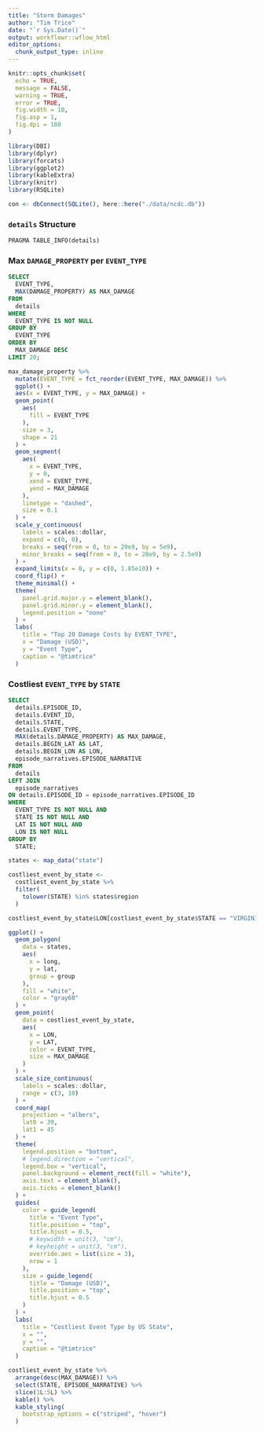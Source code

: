 ```yaml
---
title: "Storm Damages"
author: "Tim Trice"
date: "`r Sys.Date()`"
output: workflowr::wflow_html
editor_options:
  chunk_output_type: inline
---
```


```r
knitr::opts_chunk$set(
  echo = TRUE, 
  message = FALSE, 
  warning = TRUE, 
  error = TRUE, 
  fig.width = 10, 
  fig.asp = 1, 
  fig.dpi = 180
)
```

```r
library(DBI)
library(dplyr)
library(forcats)
library(ggplot2)
library(kableExtra)
library(knitr)
library(RSQLite)
```

```r
con <- dbConnect(SQLite(), here::here("./data/ncdc.db"))
```

### `details` Structure

```sql
PRAGMA TABLE_INFO(details)
```

### Max `DAMAGE_PROPERTY` per `EVENT_TYPE`

```sql
SELECT
  EVENT_TYPE, 
  MAX(DAMAGE_PROPERTY) AS MAX_DAMAGE
FROM 
  details
WHERE 
  EVENT_TYPE IS NOT NULL
GROUP BY 
  EVENT_TYPE
ORDER BY 
  MAX_DAMAGE DESC
LIMIT 20;
```

```r
max_damage_property %>% 
  mutate(EVENT_TYPE = fct_reorder(EVENT_TYPE, MAX_DAMAGE)) %>% 
  ggplot() +
  aes(x = EVENT_TYPE, y = MAX_DAMAGE) +
  geom_point(
    aes(
      fill = EVENT_TYPE
    ), 
    size = 3, 
    shape = 21
  ) +
  geom_segment(
    aes(
      x = EVENT_TYPE, 
      y = 0, 
      xend = EVENT_TYPE, 
      yend = MAX_DAMAGE
    ), 
    linetype = "dashed", 
    size = 0.1
  ) + 
  scale_y_continuous(
    labels = scales::dollar, 
    expand = c(0, 0), 
    breaks = seq(from = 0, to = 20e9, by = 5e9), 
    minor_breaks = seq(from = 0, to = 20e9, by = 2.5e9)
  ) + 
  expand_limits(x = 0, y = c(0, 1.85e10)) + 
  coord_flip() + 
  theme_minimal() + 
  theme(
    panel.grid.major.y = element_blank(), 
    panel.grid.minor.y = element_blank(), 
    legend.position = "none"
  ) + 
  labs(
    title = "Top 20 Damage Costs by EVENT_TYPE", 
    x = "Damage (USD)", 
    y = "Event Type", 
    caption = "@timtrice"
  )
```

### Costliest `EVENT_TYPE` by `STATE`

```sql
SELECT
  details.EPISODE_ID, 
  details.EVENT_ID, 
  details.STATE, 
  details.EVENT_TYPE, 
  MAX(details.DAMAGE_PROPERTY) AS MAX_DAMAGE, 
  details.BEGIN_LAT AS LAT, 
  details.BEGIN_LON AS LON, 
  episode_narratives.EPISODE_NARRATIVE
FROM
  details
LEFT JOIN 
  episode_narratives
ON details.EPISODE_ID = episode_narratives.EPISODE_ID
WHERE
  EVENT_TYPE IS NOT NULL AND
  STATE IS NOT NULL AND 
  LAT IS NOT NULL AND 
  LON IS NOT NULL
GROUP BY
  STATE;
```

```r
states <- map_data("state")

costliest_event_by_state <- 
  costliest_event_by_state %>% 
  filter(
    tolower(STATE) %in% states$region
  )

costliest_event_by_state$LON[costliest_event_by_state$STATE == "VIRGINIA"] <- -79.51
```

```r
ggplot() + 
  geom_polygon(
    data = states, 
    aes(
      x = long, 
      y = lat, 
      group = group
    ), 
    fill = "white", 
    color = "gray60"
  ) + 
  geom_point(
    data = costliest_event_by_state, 
    aes(
      x = LON, 
      y = LAT, 
      color = EVENT_TYPE, 
      size = MAX_DAMAGE
    )
  ) + 
  scale_size_continuous(
    labels = scales::dollar, 
    range = c(3, 10)
  ) + 
  coord_map(
    projection = "albers", 
    lat0 = 39, 
    lat1 = 45
  ) + 
  theme(
    legend.position = "bottom", 
    # legend.direction = "vertical", 
    legend.box = "vertical", 
    panel.background = element_rect(fill = "white"), 
    axis.text = element_blank(), 
    axis.ticks = element_blank()
  ) + 
  guides(
    color = guide_legend(
      title = "Event Type", 
      title.position = "top", 
      title.hjust = 0.5, 
      # keywidth = unit(3, "cm"), 
      # keyheight = unit(3, "cm"), 
      override.aes = list(size = 3), 
      nrow = 1
    ), 
    size = guide_legend(
      title = "Damage (USD)", 
      title.position = "top", 
      title.hjust = 0.5
    )
  ) + 
  labs(
    title = "Costliest Event Type by US State", 
    x = "", 
    y = "", 
    caption = "@timtrice"
  )
```

```r
costliest_event_by_state %>% 
  arrange(desc(MAX_DAMAGE)) %>% 
  select(STATE, EPISODE_NARRATIVE) %>% 
  slice(1L:5L) %>% 
  kable() %>% 
  kable_styling(
    bootstrap_options = c("striped", "hover")
  )
```

